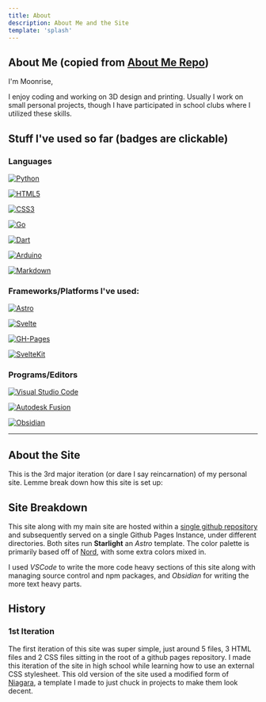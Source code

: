 ```yaml
---
title: About
description: About Me and the Site
template: 'splash'
---
```


## About Me (copied from <a target="_blank" href="https://github.com/MoonriseSunset/MoonriseSunset">About Me Repo</a>)

I'm Moonrise,

I enjoy coding and working on 3D design and printing. Usually I work on small personal projects, though I have participated in school clubs where I utilized these skills.

## Stuff I've used so far (badges are clickable)

### Languages
[![Python](https://img.shields.io/badge/Python-FFD43B?style=for-the-badge&logo=python&logoColor=blue)](https://www.python.org)

[![HTML5](https://img.shields.io/badge/HTML5-E34F26?style=for-the-badge&logo=html5&logoColor=white)](https://en.wikipedia.org/wiki/HTML5)

[![CSS3](https://img.shields.io/badge/CSS3-1572B6?style=for-the-badge&logo=css3&logoColor=white)](https://en.wikipedia.org/wiki/CSS)

[![Go](https://img.shields.io/badge/Go-00ADD8?style=for-the-badge&logo=go&logoColor=white)](https://go.dev)

[![Dart](https://img.shields.io/badge/Dart-0175C2?style=for-the-badge&logo=dart&logoColor=white)](https://dart.dev)

[![Arduino](https://img.shields.io/badge/Arduino-00979D?style=for-the-badge&logo=arduino&logoColor=white)](https://docs.arduino.cc/programming/)

[![Markdown](https://img.shields.io/badge/Markdown-000000?style=for-the-badge&logo=markdown&logoColor=white)](https://daringfireball.net/projects/markdown/)

### Frameworks/Platforms I've used:

[![Astro](https://img.shields.io/badge/Astro-BC52EE?style=for-the-badge&logo=astro&logoColor=fff)](https://astro.build)

[![Svelte](https://img.shields.io/badge/Svelte-%23f1413d.svg?style=for-the-badge&logo=svelte&logoColor=white)](https://svelte.dev)

[![GH-Pages](https://img.shields.io/badge/GitHub%20Pages-121013?style=for-the-badge&logo=github&logoColor=white)](https://pages.github.com)

[![SvelteKit](https://img.shields.io/badge/SvelteKit-%23f1413d.svg?style=for-the-badge&logo=svelte&logoColor=white)](https://svelte.dev/docs/kit/introduction)

### Programs/Editors
[![Visual Studio Code](https://img.shields.io/badge/Visual%20Studio%20Code-0078d7.svg?style=for-the-badge&logo=VisualStudioCode&logoColor=white)](https://code.visualstudio.com)

[![Autodesk Fusion](https://img.shields.io/badge/Autodesk%20Fusion-f07014?style=for-the-badge&logo=autodesk&logoColor=black)](https://www.autodesk.com/products/fusion-360/overview?term=1-YEAR&tab=subscription#top)

[![Obsidian](https://img.shields.io/badge/Obsidian-%23483699.svg?style=for-the-badge&logo=obsidian&logoColor=white)](https://obsidian.md)

---

## About the Site

This is the 3rd major iteration (or dare I say reincarnation) of my personal site. Lemme break down how this site is set up:

## Site Breakdown

This site along with my main site are hosted within a <a target="_blank" href="https://github.com/MoonriseSunset/moonrisesunset.github.io">single github repository</a> and subsequently served on a single Github Pages Instance, under different directories. Both sites run **Starlight** an *Astro* template. The color palette is primarily based off of <a target="_blank" href="https://www.nordtheme.com">Nord</a>, with some extra colors mixed in.

I used *VSCode* to write the more code heavy sections of this site along with managing source control and npm packages, and *Obsidian* for writing the more text heavy parts.

## History

### 1st Iteration

The first iteration of this site was super simple, just around 5 files, 3 HTML files and 2 CSS files sitting in the root of a github pages repository. I made this iteration of the site in high school while learning how to use an external CSS stylesheet. This old version of the site used a modified form of [Niagara](../../../personal/2-small-projects#niagara), a template I made to just chuck in projects to make them look decent.

